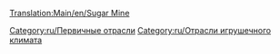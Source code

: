 [[Translation:Main/en/Sugar Mine]]
{{ru/Промышленность| Изображение=SugarMine.png
| имя=Сахарная шахта
| Климат=[[Main/en/Климат/Ru#Игрушечный|Игрушечный]]
| Принимает=ничего
| Производит=[[Main/ru/Сахар|Сахар]]
| Примечания=Не представлен в других [[Main/ru/Климат|климатах]].
}}

{{ru/Navbox Промышленность}}

[[Category:ru/Первичные отрасли]]
[[Category:ru/Отрасли игрушечного климата]]